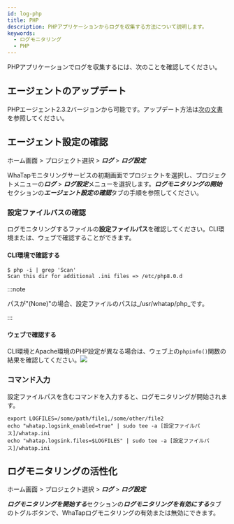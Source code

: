 ```yaml
---
id: log-php
title: PHP
description: PHPアプリケーションからログを収集する方法について説明します。
keywords:
  - ログモニタリング
  - PHP
---
```


PHPアプリケーションでログを収集するには、次のことを確認してください。

## エージェントのアップデート

PHPエージェント2.3.2バージョンから可能です。アップデート方法は[次の文書](../php/agent-update)を参照してください。

## エージェント設定の確認

ホーム画面 > プロジェクト選択 > ***ログ*** > ***ログ設定***

WhaTapモニタリングサービスの初期画面でプロジェクトを選択し、プロジェクトメニューの***ログ*** > ***ログ設定***メニューを選択します。***ログモニタリングの開始***セクションの***エージェント設定の確認***タブの手順を参照してください。

### 設定ファイルパスの確認

ログモニタリングするファイルの**設定ファイルパス**を確認してください。CLI環境または、ウェブで確認することができます。

#### CLI環境で確認する

```shell
$ php -i | grep 'Scan'
Scan this dir for additional .ini files => /etc/php8.0.d
```

:::note

パスが"(None)"の場合、設定ファイルのパスは_/usr/whatap/php_です。

:::

#### ウェブで確認する

CLI環境とApache環境のPHP設定が異なる場合は、ウェブ上の`phpinfo()`関数の結果を確認してください。![](https://img.whatap.io/media/images/check_phpinfo.png)

### コマンド入力

設定ファイルパスを含むコマンドを入力すると、ログモニタリングが開始されます。

```shell
export LOGFILES=/some/path/file1,/some/other/file2
echo "whatap.logsink_enabled=true" | sudo tee -a [設定ファイルパス]/whatap.ini
echo "whatap.logsink.files=$LOGFILES" | sudo tee -a [設定ファイルパス]/whatap.ini
```

## ログモニタリングの活性化

ホーム画面 > プロジェクト選択 > ***ログ*** > ***ログ設定***

***ログモニタリングを開始する***セクションの***ログモニタリングを有効にする***タブのトグルボタンで、WhaTapログモニタリングの有効または無効にできます。 


<Logjavastart />


<Logactivenote />
